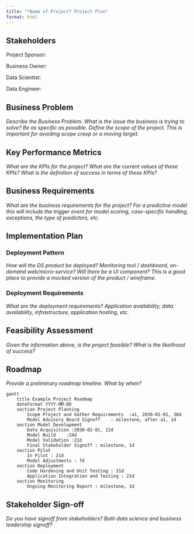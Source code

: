 ```yaml
---
title: "*Name of Project* Project Plan"
format: html
---
```


## Stakeholders

Project Sponsor: 

Business Owner: 

Data Scientist: 

Data Engineer: 

## Business Problem

*Describe the Business Problem. What is the issue the business is trying to solve? Be as specific as possible. Define the scope of the project. This is important for avoiding scope creep or a moving target.*

## Key Performance Metrics

*What are the KPIs for the project? What are the current values of these KPIs? What is the definition of success in terms of these KPIs?*

## Business Requirements

*What are the business requirements for the project? For a predictive model this will include the trigger event for model scoring, case-specific handling, exceptions, the type of predictors, etc.*

## Implementation Plan

### Deployment Pattern

*How will the DS product be deployed? Monitoring tool / dashboard, on-demand web/micro-service? Will there be a UI component? This is a good place to provide a mocked version of the product / wireframe.*

### Deployment Requirements

*What are the deployment requirements? Application availability, data availability, infrastructure, application hosting, etc.*

## Feasibility Assessment

*Given the information above, is the project feasible? What is the likelihood of success?*

## Roadmap

*Provide a preliminary roadmap timeline. What by when?*

::: rotate-img

```mermaid
gantt
    title Example Project Roadmap
    dateFormat YYYY-MM-DD
    section Project Planning
        Scope Project and Gather Requirements  :a1, 2030-01-01, 30d
        Model Advisory Board Signoff    : milestone, after a1, 1d
    section Model Development
        Data Acquisition :2030-02-01, 12d
        Model Build    :24d
        Model Validation :21d
        Final Stakeholder Signoff : milestone, 1d
    section Pilot
        In Pilot : 21d
        Model Adjustments : 7d
    section Deployment
        Code Hardening and Unit Testing : 21d
        Application Integration and Testing : 21d
    section Monitoring
        Ongoing Monitoring Report : milestone, 1d
```

:::

## Stakeholder Sign-off

*Do you have signoff from stakeholders? Both data science and business leadership signoff?*
